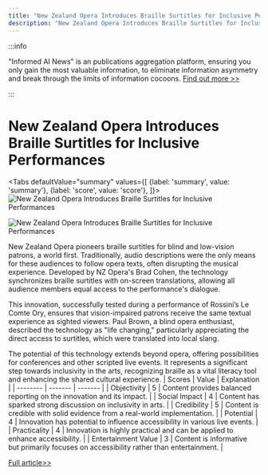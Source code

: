 ```yaml
---
title: "New Zealand Opera Introduces Braille Surtitles for Inclusive Performances"
description: "New Zealand Opera Introduces Braille Surtitles for Inclusive Performances"
---
```



:::info

"Informed AI News" is an publications aggregation platform, ensuring you only gain the most valuable information, to eliminate information asymmetry and break through the limits of information cocoons.  [Find out more >>](/)

:::

# New Zealand Opera Introduces Braille Surtitles for Inclusive Performances


<Tabs
	defaultValue="summary"
	values={[
	{label: 'summary', value: 'summary'},
	{label: 'score', value: 'score'},
]}>
<TabItem value="summary">
<img
  src="https://image.informedainews.com/2024/06/Ent-4WR-1718077482-0.jpg"
  alt="New Zealand Opera Introduces Braille Surtitles for Inclusive Performances"
/>

<img
  src="https://image.informedainews.com/2024/06/Ent-FSC-1718077482-1.jpg"
  alt="New Zealand Opera Introduces Braille Surtitles for Inclusive Performances"
/>



New Zealand Opera pioneers braille surtitles for blind and low-vision patrons, a world first. Traditionally, audio descriptions were the only means for these audiences to follow opera texts, often disrupting the musical experience. Developed by NZ Opera's Brad Cohen, the technology synchronizes braille surtitles with on-screen translations, allowing all audience members equal access to the performance's dialogue.

This innovation, successfully tested during a performance of Rossini’s Le Comte Ory, ensures that vision-impaired patrons receive the same textual experience as sighted viewers. Paul Brown, a blind opera enthusiast, described the technology as "life changing," particularly appreciating the direct access to surtitles, which were translated into local slang.

The potential of this technology extends beyond opera, offering possibilities for conferences and other scripted live events. It represents a significant step towards inclusivity in the arts, recognizing braille as a vital literacy tool and enhancing the shared cultural experience.
</TabItem>
<TabItem value="score">
	| Scores     | Value   | Explanation |
	| -------- | ------- | ------- |
	| Objectivity  | 5    | Content provides balanced reporting on the innovation and its impact.    |
	| Social Impact | 4     | Content has sparked strong discussion on inclusivity in arts.    |
	| Credibility    | 5    | Content is credible with solid evidence from a real-world implementation.    |
	| Potential    | 4    | Innovation has potential to influence accessibility in various live events.    |
	| Practicality    | 4    | Innovation is highly practical and can be applied to enhance accessibility.    |
	| Entertainment Value    | 3    | Content is informative but primarily focuses on accessibility rather than entertainment.    |
</TabItem>
</Tabs>

[Full article>>](https://www.theguardian.com/society/article/2024/jun/10/new-zealand-opera-to-provide-braille-surtitles-for-live-performances)
